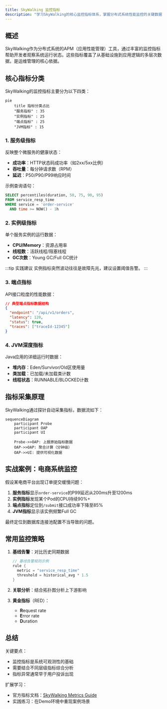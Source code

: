 ```yaml
---
title: SkyWalking 监控指标
description: "学习SkyWalking的核心监控指标体系，掌握分布式系统性能监控的关键数据维度与分析方法。"
---
```


## 概述

SkyWalking作为分布式系统的APM（应用性能管理）工具，通过丰富的监控指标帮助开发者观察系统运行状态。这些指标覆盖了从基础设施到应用逻辑的多层次数据，是运维管理的核心依据。

## 核心指标分类

SkyWalking的监控指标主要分为以下四类：

```mermaid
pie
    title 指标分类占比
    "服务指标" : 35
    "实例指标" : 25
    "端点指标" : 25
    "JVM指标" : 15
```

### 1. 服务级指标
反映整个微服务的健康状态：
- **成功率**：HTTP状态码成功率（如2xx/5xx比例）
- **吞吐量**：每分钟请求数（RPM）
- **延迟**：P50/P90/P99响应时间

示例查询语句：
```sql
SELECT percentiles(duration, 50, 75, 90, 95) 
FROM service_resp_time 
WHERE service = 'order-service' 
  AND time >= NOW() - 1h
```

### 2. 实例级指标
单个服务实例的运行数据：
- **CPU/Memory**：资源占用率
- **线程数**：活跃线程/阻塞线程
- **GC次数**：Young GC/Full GC统计

:::tip 实践建议
实例指标突然波动往往是故障先兆，建议设置阈值告警。
:::

### 3. 端点指标
API接口粒度的性能数据：
```json
// 典型端点指标数据结构
{
  "endpoint": "/api/v1/orders",
  "latency": 120,
  "status": true,
  "traces": ["traceId-12345"]
}
```

### 4. JVM深度指标
Java应用的详细运行时数据：
- **堆内存**：Eden/Survivor/Old区使用量
- **类加载**：已加载/未加载类计数
- **线程状态**：RUNNABLE/BLOCKED计数

## 指标采集原理

SkyWalking通过探针自动采集指标，数据流如下：

```mermaid
sequenceDiagram
    participant Probe
    participant OAP
    participant UI
    
    Probe->>OAP: 上报原始指标数据
    OAP->>OAP: 聚合计算（分钟级）
    OAP->>UI: 提供可视化数据
```

## 实战案例：电商系统监控

假设某电商平台出现订单提交缓慢问题：

1. **服务指标**显示`order-service`的P99延迟从200ms升至1200ms
2. **实例指标**发现某个Pod的CPU持续90%+
3. **端点指标**定位到`/submit`接口成功率下降至85%
4. **JVM指标**显示该实例频繁Full GC

最终定位到数据库连接池配置不当导致的问题。

## 常用监控策略

1. **基线告警**：对比历史同期数据
   ```groovy
   // 基线告警规则示例
   rule {
     metric = "service_resp_time"
     threshold = historical_avg * 1.5
   }
   ```

2. **关联分析**：结合拓扑图分析上下游影响

3. **黄金指标**（RED）：
   - **R**equest rate
   - **E**rror rate
   - **D**uration

## 总结

关键要点：
- 监控指标是系统可观测性的基础
- 需要结合不同层级指标综合分析
- 指标异常通常早于用户投诉出现

扩展学习：
- 官方指标文档：[SkyWalking Metrics Guide](https://skywalking.apache.org/docs/)
- 实践练习：在Demo环境中重现案例场景